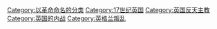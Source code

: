 {{Catmore}}

[[Category:以革命命名的分类|Category:以革命命名的分类]]
[[Category:17世纪英国‎|Category:17世纪英国‎]]
[[Category:英国‎反天主教|Category:英国‎反天主教]]
[[Category:英国的内战|Category:英国的内战]]
[[Category:英格兰叛乱|Category:英格兰叛乱]]